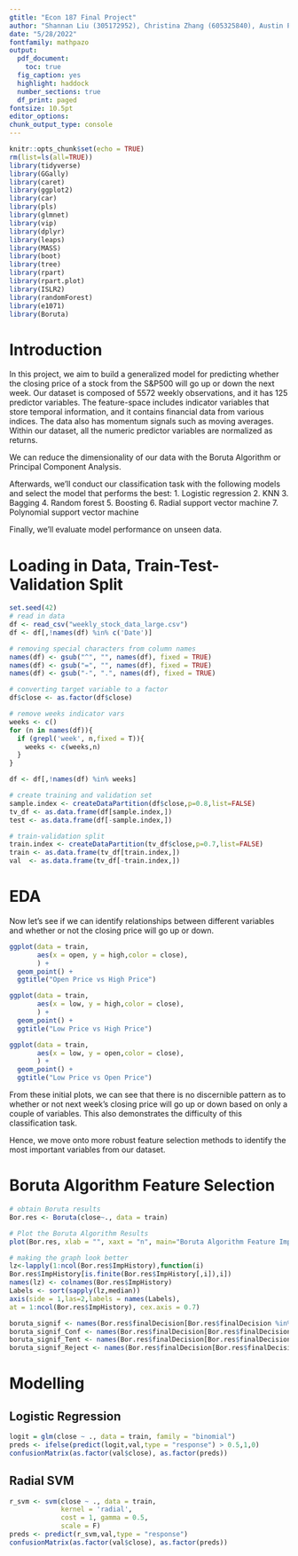 ```yaml
---
gtitle: "Econ 187 Final Project"
author: "Shannan Liu (305172952), Christina Zhang (605325840), Austin Pham (905318112), Zachary Wrubel (205102460)"
date: "5/28/2022"
fontfamily: mathpazo
output:
  pdf_document:
    toc: true
  fig_caption: yes
  highlight: haddock
  number_sections: true
  df_print: paged
fontsize: 10.5pt
editor_options:
chunk_output_type: console
---
```


```r
knitr::opts_chunk$set(echo = TRUE)
rm(list=ls(all=TRUE))
library(tidyverse)
library(GGally)
library(caret)
library(ggplot2)
library(car)
library(pls)
library(glmnet)
library(vip)
library(dplyr)
library(leaps)
library(MASS)
library(boot)
library(tree)
library(rpart)
library(rpart.plot)
library(ISLR2)
library(randomForest)
library(e1071)
library(Boruta)
```

\newpage

# Introduction
In this project, we aim to build a generalized model for predicting whether the closing price of a stock from the S&P500 will go up or down the next week. Our dataset is composed of 5572 weekly observations, and it has 125 predictor variables. The feature-space includes indicator variables that store temporal information, and it contains financial data from various indices. The data also has momentum signals such as moving averages. Within our dataset, all the numeric predictor variables are normalized as returns. 

We can reduce the dimensionality of our data with the Boruta Algorithm or Principal Component Analysis.

Afterwards, we'll conduct our classification task with the following models and select the model that performs the best:
1. Logistic regression
2. KNN
3. Bagging
4. Random forest
5. Boosting
6. Radial support vector machine
7. Polynomial support vector machine

Finally, we'll evaluate model performance on unseen data.

# Loading in Data, Train-Test-Validation Split
```r
set.seed(42)
# read in data
df <- read_csv("weekly_stock_data_large.csv")
df <- df[,!names(df) %in% c('Date')]

# removing special characters from column names
names(df) <- gsub("^", "", names(df), fixed = TRUE)
names(df) <- gsub("=", "", names(df), fixed = TRUE)
names(df) <- gsub("-", ".", names(df), fixed = TRUE)

# converting target variable to a factor
df$close <- as.factor(df$close)

# remove weeks indicator vars
weeks <- c()
for (n in names(df)){
  if (grepl('week', n,fixed = T)){
    weeks <- c(weeks,n)
  }
}

df <- df[,!names(df) %in% weeks]

# create training and validation set
sample.index <- createDataPartition(df$close,p=0.8,list=FALSE)
tv_df <- as.data.frame(df[sample.index,])
test <- as.data.frame(df[-sample.index,])

# train-validation split
train.index <- createDataPartition(tv_df$close,p=0.7,list=FALSE)
train <- as.data.frame(tv_df[train.index,])
val  <- as.data.frame(tv_df[-train.index,])
```


# EDA
Now let's see if we can identify relationships between different variables and whether or not the closing price will go up or down.
```r
ggplot(data = train, 
       aes(x = open, y = high,color = close),
       ) + 
  geom_point() + 
  ggtitle("Open Price vs High Price")

ggplot(data = train, 
       aes(x = low, y = high,color = close),
       ) + 
  geom_point() + 
  ggtitle("Low Price vs High Price")

ggplot(data = train, 
       aes(x = low, y = open,color = close),
       ) + 
  geom_point() + 
  ggtitle("Low Price vs Open Price")
```

From these initial plots, we can see that there is no discernible pattern as to whether or not next week's closing price will go up or down based on only a couple of variables. This also demonstrates the difficulty of this classification task.

Hence, we move onto more robust feature selection methods to identify the most important variables from our dataset.

# Boruta Algorithm Feature Selection
```r
# obtain Boruta results
Bor.res <- Boruta(close~., data = train)

# Plot the Boruta Algorithm Results
plot(Bor.res, xlab = "", xaxt = "n", main="Boruta Algorithm Feature Importance")

# making the graph look better
lz<-lapply(1:ncol(Bor.res$ImpHistory),function(i)
Bor.res$ImpHistory[is.finite(Bor.res$ImpHistory[,i]),i])
names(lz) <- colnames(Bor.res$ImpHistory)
Labels <- sort(sapply(lz,median))
axis(side = 1,las=2,labels = names(Labels),
at = 1:ncol(Bor.res$ImpHistory), cex.axis = 0.7)

boruta_signif <- names(Bor.res$finalDecision[Bor.res$finalDecision %in% c("Confirmed", "Tentative")])
boruta_signif_Conf <- names(Bor.res$finalDecision[Bor.res$finalDecision %in% c("Confirmed")])
boruta_signif_Tent <- names(Bor.res$finalDecision[Bor.res$finalDecision %in% c("Tentative")])
boruta_signif_Reject <- names(Bor.res$finalDecision[Bor.res$finalDecision %in% c("Rejected")])
```

# Modelling

## Logistic Regression  
```r
logit = glm(close ~ ., data = train, family = "binomial")
preds <- ifelse(predict(logit,val,type = "response") > 0.5,1,0)
confusionMatrix(as.factor(val$close), as.factor(preds))
```

## Radial SVM 
```r
r_svm <- svm(close ~ ., data = train,
             kernel = 'radial', 
             cost = 1, gamma = 0.5,
             scale = F)
preds <- predict(r_svm,val,type = "response")
confusionMatrix(as.factor(val$close), as.factor(preds))
```
